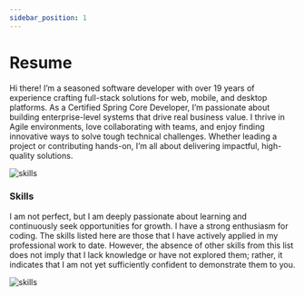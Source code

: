 ```yaml
---
sidebar_position: 1
---
```


# Resume

Hi there! I’m a seasoned software developer with over 19 years of experience crafting full-stack solutions for web, mobile, and desktop platforms. As a Certified Spring Core Developer, I’m passionate about building enterprise-level systems that drive real business value. I thrive in Agile environments, love collaborating with teams, and enjoy finding innovative ways to solve tough technical challenges. Whether leading a project or contributing hands-on, I’m all about delivering impactful, high-quality solutions.

![skills](/img/intro.png)

### Skills
I am not perfect, but I am deeply passionate about learning and continuously seek opportunities for growth. I have a strong enthusiasm for coding. The skills listed here are those that I have actively applied in my professional work to date. However, the absence of other skills from this list does not imply that I lack knowledge or have not explored them; rather, it indicates that I am not yet sufficiently confident to demonstrate them to you.

![skills](/img/skills.png)
